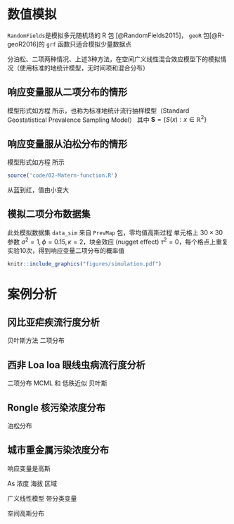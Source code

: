 # 数值模拟 {#simulations}

`RandomFields`是模拟多元随机场的 R 包 [@RandomFields2015]， `geoR` 包[@R-geoR2016]的 `grf` 函数只适合模拟少量数据点

分泊松、二项两种情况、上述3种方法，在空间广义线性混合效应模型下的模拟情况（使用标准的地统计模型，无时间项和混合分布）

## 响应变量服从二项分布的情形

模型形式如方程 \eqref{eq:SGPSM}所示，也称为标准地统计流行抽样模型（Standard Geostatistical Prevalence Sampling Model）
\begin{equation}
\log[p(x_i)/\{1-p(x_i)\}] = d(x_i)'\beta + S(x_i) + Z_i \label{eq:SGPSM}
\end{equation}
其中 $\bm{S} = \{S(x):x \in \mathbb{R}^2\}$


## 响应变量服从泊松分布的情形

模型形式如方程 \eqref{eq:SGPSM2} 所示
\begin{equation}
\log[\lambda(x_i)] = d(x_i)'\beta + S(x_i) + Z_i \label{eq:SGPSM2}
\end{equation}


```r
source('code/02-Matern-function.R') 
```

从蓝到红，值由小变大

## 模拟二项分布数据集

此处模拟数据集 `data_sim` 来自 `PrevMap` 包，零均值高斯过程 单元格上 $30 \times 30$ 参数 
$\sigma^2 = 1, \phi = 0.15, \kappa =  2$，块金效应 (nugget effect) $\tau^2 = 0$，每个格点上重复实验10次，得到响应变量二项分布的概率值


```r
knitr::include_graphics("figures/simulation.pdf")
```

# 案例分析 {#cases}

## 冈比亚疟疾流行度分析

贝叶斯方法
二项分布

## 西非 Loa loa 眼线虫病流行度分析

二项分布
MCML 和 低秩近似 贝叶斯

## Rongle 核污染浓度分布

泊松分布

## 城市重金属污染浓度分布


响应变量是高斯

As 浓度 海拔 区域

广义线性模型  带分类变量

空间高斯分布

